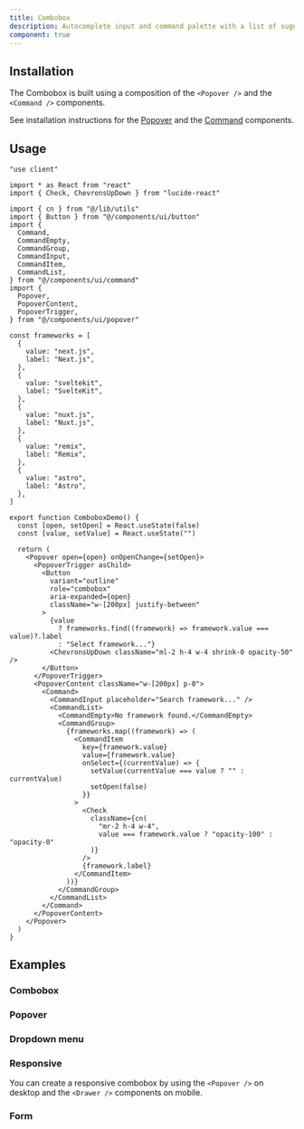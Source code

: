 ```yaml
---
title: Combobox
description: Autocomplete input and command palette with a list of suggestions.
component: true
---
```


<ComponentPreview name="combobox-demo" />

## Installation

The Combobox is built using a composition of the `<Popover />` and the `<Command />` components.

See installation instructions for the [Popover](/docs/components/popover#installation) and the [Command](/docs/components/command#installation) components.

## Usage

```tsx
"use client"

import * as React from "react"
import { Check, ChevronsUpDown } from "lucide-react"

import { cn } from "@/lib/utils"
import { Button } from "@/components/ui/button"
import {
  Command,
  CommandEmpty,
  CommandGroup,
  CommandInput,
  CommandItem,
  CommandList,
} from "@/components/ui/command"
import {
  Popover,
  PopoverContent,
  PopoverTrigger,
} from "@/components/ui/popover"

const frameworks = [
  {
    value: "next.js",
    label: "Next.js",
  },
  {
    value: "sveltekit",
    label: "SvelteKit",
  },
  {
    value: "nuxt.js",
    label: "Nuxt.js",
  },
  {
    value: "remix",
    label: "Remix",
  },
  {
    value: "astro",
    label: "Astro",
  },
]

export function ComboboxDemo() {
  const [open, setOpen] = React.useState(false)
  const [value, setValue] = React.useState("")

  return (
    <Popover open={open} onOpenChange={setOpen}>
      <PopoverTrigger asChild>
        <Button
          variant="outline"
          role="combobox"
          aria-expanded={open}
          className="w-[200px] justify-between"
        >
          {value
            ? frameworks.find((framework) => framework.value === value)?.label
            : "Select framework..."}
          <ChevronsUpDown className="ml-2 h-4 w-4 shrink-0 opacity-50" />
        </Button>
      </PopoverTrigger>
      <PopoverContent className="w-[200px] p-0">
        <Command>
          <CommandInput placeholder="Search framework..." />
          <CommandList>
            <CommandEmpty>No framework found.</CommandEmpty>
            <CommandGroup>
              {frameworks.map((framework) => (
                <CommandItem
                  key={framework.value}
                  value={framework.value}
                  onSelect={(currentValue) => {
                    setValue(currentValue === value ? "" : currentValue)
                    setOpen(false)
                  }}
                >
                  <Check
                    className={cn(
                      "mr-2 h-4 w-4",
                      value === framework.value ? "opacity-100" : "opacity-0"
                    )}
                  />
                  {framework.label}
                </CommandItem>
              ))}
            </CommandGroup>
          </CommandList>
        </Command>
      </PopoverContent>
    </Popover>
  )
}
```

## Examples

### Combobox

<ComponentPreview name="combobox-demo" />

### Popover

<ComponentPreview name="combobox-popover" />

### Dropdown menu

<ComponentPreview name="combobox-dropdown-menu" />

### Responsive

You can create a responsive combobox by using the `<Popover />` on desktop and the `<Drawer />` components on mobile.

<ComponentPreview name="combobox-responsive" />

### Form

<ComponentPreview name="combobox-form" />
